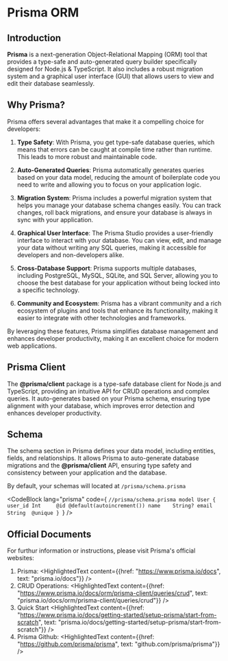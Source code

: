 
# Prisma ORM

## Introduction

**Prisma** is a next-generation Object-Relational Mapping (ORM) tool that provides a type-safe and auto-generated query builder specifically designed for Node.js & TypeScript. It also includes a robust migration system and a graphical user interface (GUI) that allows users to view and edit their database seamlessly.

## Why Prisma?

Prisma offers several advantages that make it a compelling choice for developers:

1. **Type Safety**: With Prisma, you get type-safe database queries, which means that errors can be caught at compile time rather than runtime. This leads to more robust and maintainable code.

2. **Auto-Generated Queries**: Prisma automatically generates queries based on your data model, reducing the amount of boilerplate code you need to write and allowing you to focus on your application logic.

3. **Migration System**: Prisma includes a powerful migration system that helps you manage your database schema changes easily. You can track changes, roll back migrations, and ensure your database is always in sync with your application.

4. **Graphical User Interface**: The Prisma Studio provides a user-friendly interface to interact with your database. You can view, edit, and manage your data without writing any SQL queries, making it accessible for developers and non-developers alike.

5. **Cross-Database Support**: Prisma supports multiple databases, including PostgreSQL, MySQL, SQLite, and SQL Server, allowing you to choose the best database for your application without being locked into a specific technology.

6. **Community and Ecosystem**: Prisma has a vibrant community and a rich ecosystem of plugins and tools that enhance its functionality, making it easier to integrate with other technologies and frameworks.

By leveraging these features, Prisma simplifies database management and enhances developer productivity, making it an excellent choice for modern web applications.


## Prisma Client

The **@prisma/client** package is a type-safe database client for Node.js and TypeScript, providing an intuitive API for CRUD operations and complex queries. It auto-generates based on your Prisma schema, ensuring type alignment with your database, which improves error detection and enhances developer productivity.

## Schema

The schema section in Prisma defines your data model, including entities, fields, and relationships. It allows Prisma to auto-generate database migrations and the **@prisma/client** API, ensuring type safety and consistency between your application and the database. 

By default, your schemas will located at <Code>/prisma/schema.prisma</Code>

<CodeBlock lang="prisma" code={
`//prisma/schema.prisma
model User {
    user_id Int     @id @default(autoincrement())
    name    String?
    email   String  @unique
}
`} />

## Official Documents

For furthur information or instructions, please visit Prisma's official websites:

1. Prisma: <HighlightedText content={{href: "https://www.prisma.io/docs", text: "prisma.io/docs"}} />
2. CRUD Operations: <HighlightedText content={{href: "https://www.prisma.io/docs/orm/prisma-client/queries/crud", text: "prisma.io/docs/orm/prisma-client/queries/crud"}} />
3. Quick Start <HighlightedText content={{href: "https://www.prisma.io/docs/getting-started/setup-prisma/start-from-scratch", text: "prisma.io/docs/getting-started/setup-prisma/start-from-scratch"}} />
4. Prisma Github: <HighlightedText content={{href: "https://github.com/prisma/prisma", text: "github.com/prisma/prisma"}} />